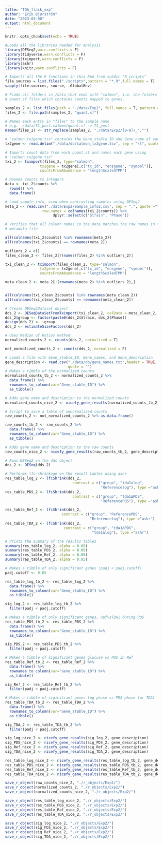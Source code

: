 ```yaml
---
title: "TDA_flask_exp"
author: "Erik Bjurström"
date: "2023-03-08"
output: html_document
---
```


```r
knitr::opts_chunk$set(echo = TRUE)
```

```r
#Loads all the libraries needed for analysis
library(DESeq2,warn.conflicts = F)
library(tidyverse,warn.conflicts = F)
library(tximport,warn.conflicts = F)
library(ashr)
library(knitr,warn.conflicts = F)
```

```r
# Imports all the R functions in this Rmd from subdir "R_scripts"
file.sources = list.files("./scripts",pattern = "*.R",full.names = T)
sapply(file.sources, source, .GlobalEnv)
```

```r
# Finds all folders in /data that ends with "salmon", i.e. the folders with the
# quant.sf files which contains counts mapped to genes.

samples_2 <- list.files(path = "./data/Exp2", full.names = T, pattern = "^[0-9]")
files_2 <- file.path(samples_2, "quant.sf")

# Names each entry in "files" to the sample name
# e.g. ./data/T1_post.salmon/quant.sf -> T1_post
names(files_2) <- str_replace(samples_2, "./data/Exp2/[0-9]+_","")

# "salmon_tx2gene.tsv" contains the Gene_stable_ID and Gene_name of each gene
tx2gene <- read.delim("./data/db/salmon_tx2gene.tsv", sep = "\t", quote = "")

# Imports count data from each quant.sf and names each gene using 
# "salmon_tx2gene.tsv"
txi_2 <- tximport(files_2, type="salmon", 
                tx2gene = tx2gene[,c("tx_id", "ensgene", "symbol")], 
                countsFromAbundance = "lengthScaledTPM")

# Rounds counts to integers 
data <- txi_2$counts %>% 
  round() %>% 
  data.frame()
```

```r
# Load sample info, used when contrasting samples using DESeq2
meta_2 <- read.csv("./data/Exp2/Sample_info2.csv", sep = ",", quote ="", 
                 row.names = colnames(txi_2$counts)) %>% 
                      dplyr::select(c("Strain", "Phase"))

```

```r
# Verifies that all column names in the data matches the row names in the
# metadata file

all(colnames(txi_2$counts) %in% rownames(meta_2))
all(colnames(txi_2$counts) == rownames(meta_2))
```

```r
outliers_2 = c()
files_clean_2 <- files_2[!(names(files_2) %in% outliers_2)]

txi_clean_2 <- tximport(files_clean_2, type="salmon", 
                tx2gene = tx2gene[,c("tx_id", "ensgene", "symbol")], 
                countsFromAbundance = "lengthScaledTPM")

meta_clean_2 <- meta_2[!(rownames(meta_2) %in% outliers_2),]


all(colnames(txi_clean_2$counts) %in% rownames(meta_clean_2))
all(colnames(txi_clean_2$counts) == rownames(meta_clean_2))
```

```r
# Create DESeq2Dataset object
dds_2 <- DESeqDataSetFromTximport(txi_clean_2, colData = meta_clean_2, design = ~Strain + Phase + Strain:Phase)
dds_2$group <- factor(paste0(dds_2$Strain, dds_2$Phase))
design(dds_2) <- ~group
dds_2 <- estimateSizeFactors(dds_2)

# Uses Median of Ratios method
normalized_counts_2 <- counts(dds_2, normalized = T)

not_normalized_counts_2 <- counts(dds_2, normalized = F)

```

```r
# Loads a file with Gene_stable_ID, Gene_names, and Gene_description
gene_description <- read.csv("./data/db/gene_names.txt",header = TRUE, sep = "\t", 
                             quote = "")
# Makes a tibble of the normalized counts
normalized_counts_tb_2 <- normalized_counts_2 %>%
  data.frame() %>%
  rownames_to_column(var="Gene_stable_ID") %>% 
  as_tibble()

# Adds gene name and description to the normalized counts
normalized_counts_nice_2 <- nicefy_gene_results(normalized_counts_tb_2, gene_description)
```

```r
# Script to save a table of unnormalized counts.
raw_counts_2 <- not_normalized_counts_2 %>% as.data.frame()

raw_counts_tb_2 <- raw_counts_2 %>%
  data.frame() %>%
  rownames_to_column(var="Gene_stable_ID") %>% 
  as_tibble()

# Adds gene name and description to the raw counts
raw_counts_nice_2 <- nicefy_gene_results(raw_counts_tb_2, gene_description)
```

```r
# Runs DESeq2 on the dds object
dds_2 <- DESeq(dds_2)
```

```r
# Performs lfc-shrinkage on the result tables using ashr
res_table_log_2 <- lfcShrink(dds_2, 
                               contrast = c("group", "tda1∆log", 
                                            "Referencelog"), type ="ashr")
res_table_PDS_2 <- lfcShrink(dds_2, 
                               contrast = c("group", "tda1∆PDS", 
                                            "ReferencePDS"), type ="ashr")

res_table_Ref_2 <- lfcShrink(dds_2, 
                          contrast = c("group", "ReferencePDS", 
                                       "Referencelog"), type ="ashr")
res_table_TDA_2 <- lfcShrink(dds_2, 
                           contrast = c("group", "tda1∆PDS", 
                                        "tda1∆log"), type ="ashr")

# Prints the summary of the results tables
summary(res_table_log_2, alpha = 0.05)
summary(res_table_PDS_2, alpha = 0.05)
summary(res_table_Ref_2, alpha = 0.05)
summary(res_table_TDA_2, alpha = 0.05)
```

```r
# Makes a tibble of only significant genes (padj < padj.cutoff)
padj.cutoff <- 0.05

res_table_log_tb_2 <- res_table_log_2 %>%
  data.frame() %>%
  rownames_to_column(var="Gene_stable_ID") %>% 
  as_tibble()

sig_log_2 <- res_table_log_tb_2 %>% 
  filter(padj < padj.cutoff)

# Makes a tibble of only significant genes, RefvsTDA1 during PDS
res_table_PDS_tb_2 <- res_table_PDS_2 %>%
  data.frame() %>%
  rownames_to_column(var="Gene_stable_ID") %>% 
  as_tibble()

sig_PDS_2 <- res_table_PDS_tb_2 %>% 
  filter(padj < padj.cutoff)

# Makes a tibble of significant genes glucuse vs PDS in Ref
res_table_Ref_tb_2 <- res_table_Ref_2 %>%
  data.frame() %>%
  rownames_to_column(var="Gene_stable_ID") %>% 
  as_tibble()

sig_Ref_2 <- res_table_Ref_tb_2 %>% 
  filter(padj < padj.cutoff)

# Makes a tibble of siginifcant genes log-phase vs PDS-phase for TDA1
res_table_TDA_tb_2 <- res_table_TDA_2 %>%
  data.frame() %>%
  rownames_to_column(var="Gene_stable_ID") %>% 
  as_tibble()

sig_TDA_2 <- res_table_TDA_tb_2 %>% 
  filter(padj < padj.cutoff)
```

```r
sig_log_nice_2 <- nicefy_gene_results(sig_log_2, gene_description)
sig_PDS_nice_2 <- nicefy_gene_results(sig_PDS_2, gene_description)
sig_Ref_nice_2 <- nicefy_gene_results(sig_Ref_2, gene_description)
sig_TDA_nice_2 <- nicefy_gene_results(sig_TDA_2, gene_description)

res_table_log_nice_2 <- nicefy_gene_results(res_table_log_tb_2, gene_description)
res_table_PDS_nice_2 <- nicefy_gene_results(res_table_PDS_tb_2, gene_description)
res_table_Ref_nice_2 <- nicefy_gene_results(res_table_Ref_tb_2, gene_description)
res_table_TDA_nice_2 <- nicefy_gene_results(res_table_TDA_tb_2, gene_description)
```

```r
save_r_object(raw_counts_nice_2, "./r_objects/Exp2/")
save_r_object(normalized_counts_2, "./r_objects/Exp2/")
save_r_object(normalized_counts_nice_2, "./r_objects/Exp2/")

save_r_object(res_table_log_nice_2, "./r_objects/Exp2/")
save_r_object(res_table_PDS_nice_2, "./r_objects/Exp2/")
save_r_object(res_table_Ref_nice_2, "./r_objects/Exp2/")
save_r_object(res_table_TDA_nice_2, "./r_objects/Exp2/")

save_r_object(sig_log_nice_2, "./r_objects/Exp2/")
save_r_object(sig_PDS_nice_2, "./r_objects/Exp2/")
save_r_object(sig_Ref_nice_2, "./r_objects/Exp2/")
save_r_object(sig_TDA_nice_2, "./r_objects/Exp2/")
```